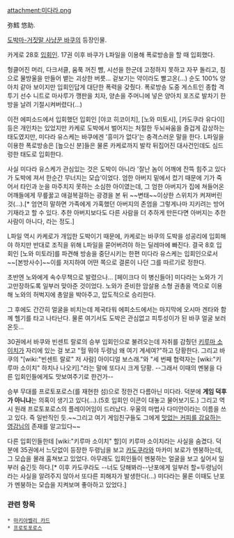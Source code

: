 attachment:미다라.png

弥鱈 悠助.

[[도박마-거짓말 사냥꾼 바쿠]]의 등장인물.

카게로 28호 [[입회인]].
17권 이후 바쿠가 L파일을 이용해 폭로방송을 할 때 입회했다. 

헝클어진 머리, 다크서클, 움푹 꺼진 뺨, 시선을 한군데 고정하지 못하고 자꾸 돌리고, 침으로 물방울을 만들어 뱉는 괴상한 버릇... 겉보기는 약이라도 빨고온(...) 순도 100% 양아치 같아 보이지만 입회인답게 대단한 폭력을 갖췄다. 폭로방송 도중 게스트인 종합 격투기 선수 니트로 마사루가 깽판을 치자, 양손을 주머니에 넣은 양아치 포즈로 발차기 한방을 날려 기절시켜버렸다(...) 

이전 에피소드에서 입회했던 입회인 [야코 히코이치], [노와 미토시], [카도쿠라 유다이] 등은 개인차는 있었지만 카케로 도박에서 벌어지는 처절한 두뇌싸움을 즐겁게 감상하는 태도였지만, 미다라 유스케는 바쿠에겐 '흥미가 없다'는 충격스러운 말을 한다. L파일을 이용한 폭로방송은 [높으신 분]들은 물론 카케로까지 발칵 뒤집어진 대사건인데도 심드렁한 태도로 입회한다.

사실 미다라 유스케가 관심있는 것은 도박이 아니라 '잘난 놈이 어깨에 잔뜩 힘주고 있다가 도박에 져서 한순간 무너지는  모습'이었다. 엄한 아버지 밑에서 컸기 때문에 기가 죽어서 타인과 눈을 마주치지 못하는 소심한 아이였는데, 그 엄한 아버지가 집에 쳐들어온 어깨들에게 무릎꿇고 애걸복걸하는 광경을 본 뒤 ~~변태~~이상한 스위치가 켜져버린 것(...).[* 엄연히 말하면 가족에게 가혹했던 아버지의 존엄을 그렇게나마 지키려는 방어기재라고 할 수 있다. 추한 아버지보다도 다른 사람을 더 추하게 만든다면 아버지는 추한 사람이 아니다, 라는 정도.]

L파일 역시 카케로가 개입한 도박이기 때문에, 카케로는 바쿠의 도박을 성공리에 입회해야 하지만 반대로 조직을 위해 L파일을 묻어버려야 하는 딜레마에 빠진다. 결국 8호 입회인 [노와 미토라]를 파견해 방송을 중단시키는 한편 미다라 유스케는 입회인으로서 ~~[본방사수]~~이를 저지하여 어떤 쪽으로 결론이 나던 그를 따르기로 정한다.

초반엔 노와에게 속수무책으로 발렸으나... [페이크다 이 병신들아] 미다라는 노와가 기고만장하도록 일부러 맞아준 것이었다. 노와가 준비한 암살용 소형 권총을 역으로 이용해 노와의 허벅지에 총알을 박아주고, 압도적으로 승리한다.

그 후에도 간간히 얼굴을 비치는데 제국타워 에피소드에서는 마지막에 오시마 겐타와 함께 헬기를 타고 나타난다. 물론 여기서도 도박은 관심없고 피투성이가 된 바쿠 얼굴 보러온듯...

30권에서 바쿠와 빈센트 랄로의 승부 입회인으로 불려오는데 자취를 감췄던 [[키루마 소이치]]가 자리에 있는 걸 보고 "헐 뭐야 두령님 왜 여기 계세여?"하고 당황한다. 그리고 바쿠의 "[wiki:"빈센트 랄로" 저 사람] 아이디얼 보스래."와 "세 번째 협력자는 [wiki:"키루마 소이치" 하치나 나오키]."라는 말에 또다시 크게 당황. --그래서 이때의 멘붕을 다른 입회인들에게도 맛보여주기로 한건가-- 

승부 무대를 프로토포로스(를 재현한 섬)으로 정한건 다름아닌 미다라. 덕분에 '''게임 덕후가 아니냐'''는 의혹이 생기고 있다(...).(5호 입회인 이콘이 대놓고 물어보기도.) 그리고 역시 원래 프로토포로스의 플레이어임이 드러났다. 우울의 마법사 다미안이라는 이름을 쓰고 있다. 즉 일반직인 듯.~~그리고 여기 게임친구들도 그에게 [[야코 히코이치|맛없는 커피를 강요하는 영감님]]의 존재를 알고있다~~

다른 입회인들한테 [wiki:"키루마 소이치" 할]이 키루마 소이치라는 사실을 숨겼다. 덕분에 35권에서 느닷없이 등장한 두령님을 보고 [[카도쿠라]]와 마카미 보로가 멘붕하는데, 그 모습을 몰래 훔쳐보고 있었다. 아무래도 입회인들이 멘붕하는 얼굴을 보고 싶어서 일부러 숨긴듯 하다.[* 이후 카도쿠라도 --너도 당해봐라--난포에게 일부러 할=두령님이라는 사실을 알려주지 않아서 또다른 피해자가 발생한다(...) 미다라는 물론 이때도 난포가 멘붕하는 모습을 지켜보며 좋아하고 있었다.]  

=== 관련 항목 ===
 * [[마키아벨리 카드]]
 * [[프로토포로스]]
